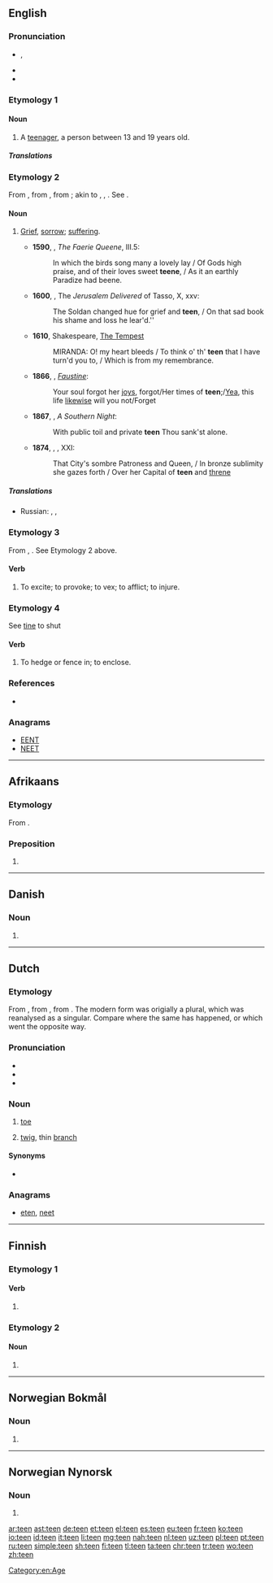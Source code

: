 {{also|-teen}}
==English==

===Pronunciation===
* {{enPR|tēn}}, {{IPA|/tiːn/|lang=en}}
* {{rhymes|iːn|lang=en}}
* {{audio|en-us-teen.ogg|Audio (US)|lang=en}}

===Etymology 1===
{{back-form|teenager|lang=en}}

====Noun====
{{en-noun}}

# A [[teenager]], a person between 13 and 19 years old.

=====Translations=====
{{trans-see|teenager}}

===Etymology 2===
From {{etyl|enm|en}} {{m|enm|tene}}, from {{etyl|ang|en}} {{m|ang|teōna||reproach, wrong}}, from {{m|ang|teōn||to accuse}}; akin to {{etyl|de|-}} {{m|de|zeihen}}, {{etyl|got|-}} {{m|got|𐌲𐌰𐍄𐌴𐌹𐌷𐌰𐌽||to tell, announce}}, {{etyl|la|-}} {{m|la|dīcere||to say}}. See {{term|token}}.

====Noun====
{{en-noun}}

#{{label|en|archaic}} [[grief|Grief]], [[sorrow]]; [[suffering]].
#*'''1590''', {{w|Edmund Spenser}}, ''The Faerie Queene'', III.5:
#*:In which the birds song  many a lovely lay / Of Gods high praise, and of their loves sweet '''teene''', / As it an earthly Paradize had beene{{nb...}}.
#*'''1600''', {{w|Edward Fairfax}}, The ''Jerusalem Delivered'' of Tasso, X, xxv:
#*:The Soldan changed hue for grief and '''teen''', / On that sad book his shame and loss he lear'd.''
#*'''1610''', Shakespeare, [[s:The Tempest|The Tempest]]
#*:MIRANDA: O! my heart bleeds / To think o' th' '''teen''' that I have turn'd you to, / Which is from my remembrance.
#*'''1866''', {{w|Algernon Swinburne}}, ''[[s:Faustine|Faustine]]'':
#*:Your soul forgot her [[joy]]s, forgot/Her times of '''teen''';/[[Yea]], this life [[likewise]] will you not/Forget
#*'''1867''', {{w|Matthew Arnold}}, ''A Southern Night'':
#*:With public toil and private '''teen''' Thou sank'st alone.
#*'''1874''', {{w|James Thomson (B.V.)|James Thomson}}, {{w|The City of Dreadful Night}}, XXI:
#*:That City's sombre Patroness and Queen, / In bronze sublimity she gazes forth / Over her Capital of '''teen''' and [[threne]]

=====Translations=====
{{trans-top|grief, sorrow, suffering}}
* Russian: {{t+|ru|бе́дствие|n}}, {{t+|ru|го́ре|n}}, {{t+|ru|несча́стье|n}}
{{trans-mid}}
{{trans-bottom}}

===Etymology 3===
From {{etyl|ang|en}} {{m|ang|tēonian}}, {{m|ang|týnan|to slander, vex}}. See Etymology 2 above.

====Verb====
{{en-verb}}

# {{context|transitive|obsolete|lang=en}} To excite; to provoke; to vex; to afflict; to injure.
#: {{rfquotek|Piers Plowman}}

===Etymology 4===
See [[tine]] to shut

====Verb====
{{en-verb}}

# {{context|transitive|obsolete|provincial|lang=en}} To hedge or fence in; to enclose.
#: {{rfquotek|Halliwell}}

===References===
* {{R:Webster 1913}}

===Anagrams===
* [[EENT#English|EENT]]
* [[NEET#English|NEET]]

[[Category:en:Age]]

----
==Afrikaans==

===Etymology===
From {{etyl|nl|af}} {{m|nl|tegen}}.

===Preposition===
{{head|af|preposition}}

# {{l/en|against}}
----

==Danish==

===Noun===
{{head|da|noun form|g=c}}

# {{singular definite of|te|lang=da}}

----

==Dutch==

===Etymology===
From {{etyl|dum|nl}} {{m|dum|tee}}, from {{etyl|odt|nl}} {{m|odt|*tēa}}, from {{etyl|gem-pro|nl}} {{m|gem-pro|*taihwǭ}}. The modern form was origially a plural, which was reanalysed as a singular. Compare {{term|schoen|lang=dum}} where the same has happened, or {{term|raaf|lang=nl}} which went the opposite way.

===Pronunciation===
* {{rhymes|eːn|lang=nl}}
* {{audio|Nl-teen.ogg|audio|lang=nl}}
* {{IPA|/ˈteːn/|lang=nl}}

===Noun===
{{nl-noun|m|-en|teentje}}

# {{context|anatomy|lang=nl}} [[toe]]
# [[twig]], thin [[branch]]

====Synonyms====
* {{sense|twig}} {{l|nl|twijg}}

===Anagrams===
* [[eten#Dutch|eten]], [[neet#Dutch|neet]]

----

==Finnish==

===Etymology 1===

====Verb====
{{head|fi|verb form}}

# {{fi-verb form of|pn=1s|tm=pres|tehdä}}

===Etymology 2===

====Noun====
{{head|fi|noun form}}

# {{fi-form of|tee|type=noun|case=genitive|pl=singular}}

----
==Norwegian Bokmål==

===Noun===
{{head|nb|noun form|g=m}}

# {{inflection of|te||definite|s|lang=nb}}

----
==Norwegian Nynorsk==

===Noun===
{{head|nn|noun form|g=m}}

# {{inflection of|te||definite|s|lang=nn}}

[[ar:teen]]
[[ast:teen]]
[[de:teen]]
[[et:teen]]
[[el:teen]]
[[es:teen]]
[[eu:teen]]
[[fr:teen]]
[[ko:teen]]
[[io:teen]]
[[id:teen]]
[[it:teen]]
[[li:teen]]
[[mg:teen]]
[[nah:teen]]
[[nl:teen]]
[[uz:teen]]
[[pl:teen]]
[[pt:teen]]
[[ru:teen]]
[[simple:teen]]
[[sh:teen]]
[[fi:teen]]
[[tl:teen]]
[[ta:teen]]
[[chr:teen]]
[[tr:teen]]
[[wo:teen]]
[[zh:teen]]